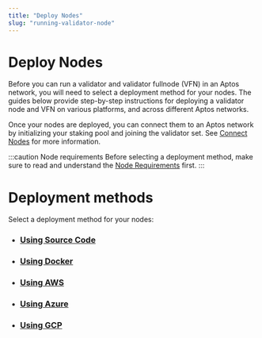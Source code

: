 ```yaml
---
title: "Deploy Nodes"
slug: "running-validator-node"
---
```


# Deploy Nodes

Before you can run a validator and validator fullnode (VFN) in an Aptos network, you will need to select a deployment
method for your nodes. The guides below provide step-by-step instructions for deploying a validator node and VFN
on various platforms, and across different Aptos networks.

Once your nodes are deployed, you can connect them to an Aptos network by initializing your staking pool and joining
the validator set. See [Connect Nodes](../connect-nodes/index.md) for more information.

:::caution Node requirements
Before selecting a deployment method, make sure to read and understand the [Node Requirements](../node-requirements.md) first.
:::

# Deployment methods

Select a deployment method for your nodes:

- ### [Using Source Code](./using-source-code.md)
- ### [Using Docker](./using-docker.md)
- ### [Using AWS](./using-aws.md)
- ### [Using Azure](./using-azure.md)
- ### [Using GCP](./using-gcp.md)
